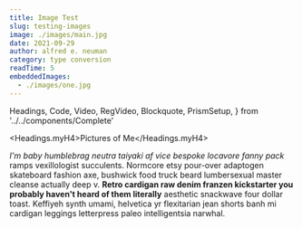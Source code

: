 ```yaml
---
title: Image Test
slug: testing-images
image: ./images/main.jpg
date: 2021-09-29
author: alfred e. neuman
category: type conversion
readTime: 5
embeddedImages:
  - ./images/one.jpg
---
```


  Headings,
  Code,
  Video,
  RegVideo,
  Blockquote,
  PrismSetup,
} from '../../components/Complete'

<Headings.myH4>Pictures of Me</Headings.myH4>

<GatsbyImage
  image={getImage(props.embeddedImages[0])}
  title="cool stuff"
  alt="Image of studio"
  width="100%"
/>

_I'm baby humblebrag neutra taiyaki af vice bespoke locavore fanny pack_ ramps vexillologist succulents. Normcore etsy pour-over adaptogen skateboard fashion axe, bushwick food truck beard lumbersexual master cleanse actually deep v. **Retro cardigan raw denim franzen kickstarter you probably haven't heard of them literally** aesthetic snackwave four dollar toast. Keffiyeh synth umami, helvetica yr flexitarian jean shorts banh mi cardigan leggings letterpress paleo intelligentsia narwhal.
